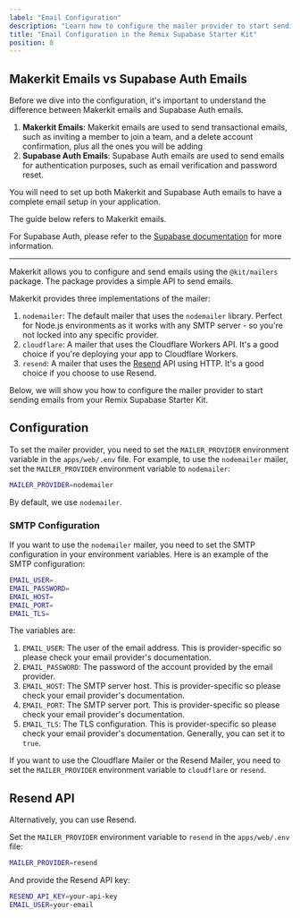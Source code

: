 ```yaml
---
label: "Email Configuration"
description: "Learn how to configure the mailer provider to start sending emails from your Remix Supabase Starter Kit."
title: "Email Configuration in the Remix Supabase Starter Kit"
position: 0
---
```


## Makerkit Emails vs Supabase Auth Emails

Before we dive into the configuration, it's important to understand the difference between Makerkit emails and Supabase Auth emails.

1. **Makerkit Emails**: Makerkit emails are used to send transactional emails, such as inviting a member to join a team, and a delete account confirmation, plus all the ones you will be adding
2. **Supabase Auth Emails**: Supabase Auth emails are used to send emails for authentication purposes, such as email verification and password reset.

You will need to set up both Makerkit and Supabase Auth emails to have a complete email setup in your application.

The guide below refers to Makerkit emails.

For Supabase Auth, please refer to the [Supabase documentation](https://supabase.com/docs/guides/auth/auth-smtp) for more information.

---

Makerkit allows you to configure and send emails using the `@kit/mailers` package. The package provides a simple API to send emails.

Makerkit provides three implementations of the mailer:

1. `nodemailer`: The default mailer that uses the `nodemailer` library. Perfect for Node.js environments as it works with any SMTP server - so you're not locked into any specific provider.
2. `cloudflare`: A mailer that uses the Cloudflare Workers API. It's a good choice if you're deploying your app to Cloudflare Workers.
3. `resend`: A mailer that uses the [Resend](https://resend.com) API using HTTP. It's a good choice if you choose to use Resend.

Below, we will show you how to configure the mailer provider to start sending emails from your Remix Supabase Starter Kit.

## Configuration

To set the mailer provider, you need to set the `MAILER_PROVIDER` environment variable in the `apps/web/.env` file. For example, to use the `nodemailer` mailer, set the `MAILER_PROVIDER` environment variable to `nodemailer`:

```bash
MAILER_PROVIDER=nodemailer
```

By default, we use `nodemailer`.

### SMTP Configuration

If you want to use the `nodemailer` mailer, you need to set the SMTP configuration in your environment variables. Here is an example of the SMTP configuration:

```bash
EMAIL_USER=
EMAIL_PASSWORD=
EMAIL_HOST=
EMAIL_PORT=
EMAIL_TLS=
```

The variables are:

1. `EMAIL_USER`: The user of the email address. This is provider-specific so please check your email provider's documentation.
2. `EMAIL_PASSWORD`: The password of the account provided by the email provider.
3. `EMAIL_HOST`: The SMTP server host. This is provider-specific so please check your email provider's documentation.
4. `EMAIL_PORT`: The SMTP server port. This is provider-specific so please check your email provider's documentation.
5. `EMAIL_TLS`: The TLS configuration. This is provider-specific so please check your email provider's documentation. Generally, you can set it to `true`.

If you want to use the Cloudflare Mailer or the Resend Mailer, you need to set the `MAILER_PROVIDER` environment variable to `cloudflare` or `resend`.

## Resend API

Alternatively, you can use Resend.

Set the `MAILER_PROVIDER` environment variable to `resend` in the `apps/web/.env` file:

```bash
MAILER_PROVIDER=resend
```

And provide the Resend API key:

```bash
RESEND_API_KEY=your-api-key
EMAIL_USER=your-email
```
